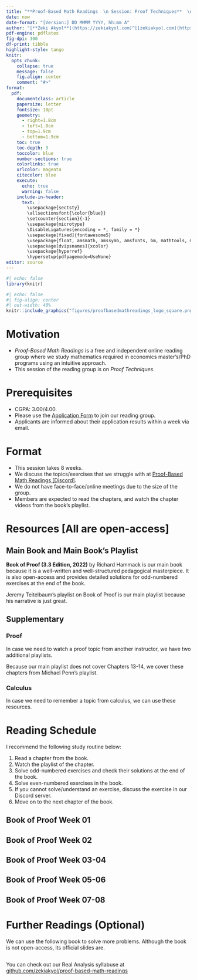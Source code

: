 ---
title: "**Proof-Based Math Readings  \n Session: Proof Techniques**  \n 2023 Summer"
date: now
date-format: "[Version:] DD MMMM YYYY, hh:mm A"
author: "[**Zeki Akyol**](https://zekiakyol.com)^[[zekiakyol.com](https://zekiakyol.com)]  \n Department of Economics  \n Istanbul Technical University  \n [Click here for the most recent versions of the syllabuses](https://github.com/zekiakyol/proof-based-math-readings)"
pdf-engine: pdflatex
fig-dpi: 300
df-print: tibble
highlight-style: tango
knitr:
  opts_chunk: 
    collapse: true
    message: false
    fig.align: center
    comment: "#>"
format:
  pdf: 
    documentclass: article
    papersize: letter
    fontsize: 10pt
    geometry: 
      - right=1.8cm
      - left=1.8cm
      - top=1.9cm
      - bottom=1.9cm
    toc: true
    toc-depth: 3
    toccolor: blue
    number-sections: true
    colorlinks: true
    urlcolor: magenta
    citecolor: blue
    execute:
      echo: true
      warning: false
    include-in-header: 
      text: |
        \usepackage{sectsty}
        \allsectionsfont{\color{blue}}
        \setcounter{section}{-1}
        \usepackage{microtype}
        \DisableLigatures{encoding = *, family = *}
        \usepackage[fixed]{fontawesome5}
        \usepackage{float, amsmath, amssymb, amsfonts, bm, mathtools, mathastext}
        \usepackage[dvipsnames]{xcolor}
        \usepackage{hyperref}
        \hypersetup{pdfpagemode=UseNone}
editor: source
---

```{r}
#| echo: false
library(knitr)
```

```{r}
#| echo: false
#| fig-align: center
#| out-width: 40%
knitr::include_graphics("figures/proofbasedmathreadings_logo_square.png")
```

\newpage

# Motivation 

- *Proof-Based Math Readings* is a free and independent online reading group where we study mathematics required in economics master's/PhD programs using an intuitive approach.
- This session of the reading group is on *Proof Techniques*.

# Prerequisites

- CGPA: 3.00/4.00.
- Please use the [\faLink Application Form](https://docs.google.com/forms/d/e/1FAIpQLSf3OxwYuAwiDXMVTCQ_x3FTtKnHmRRkl_SXlpdfqTDty06PxQ/viewform) to join our reading group.
- Applicants are informed about their application results within a week via email.

# Format

- This session takes 8 weeks.
- We discuss the topics/exercises that we struggle with at [\faDiscord Proof-Based Math Readings \[Discord\]](https://discord.com).
- We do not have face-to-face/online meetings due to the size of the group.
- Members are expected to read the chapters, and watch the chapter videos from the book's playlist.

# Resources [All are open-access]

## Main Book and Main Book's Playlist

**Book of Proof (3.3 Edition, 2022)** by Richard Hammack is our main book because it is a well-written and well-structured pedagogical masterpiece. It is also open-access and provides detailed solutions for odd-numbered exercises at the end of the book.

Jeremy Teitelbaum's playlist on Book of Proof is our main playlist because his narrative is just great.

\begin{itemize}
  \item[\faBook] \href{https://richardhammack.github.io/BookOfProof/}{Book of Proof - Richard Hammack (3.3 Edition, 2022)}
  \item[\faYoutube] \href{https://www.youtube.com/@jeremy9959/playlists?view=50&sort=dd&shelf_id=5}{Book of Proof - Richard Hammack (3.3 Edition, 2022, Playlist by Jeremy Teitelbaum, Chapters 1-12)}
\end{itemize}

## Supplementary

### Proof

In case we need to watch a proof topic from another instructor, we have two additional playlists.

Because our main playlist does not cover Chapters 13-14, we cover these chapters from Michael Penn's playlist.

\begin{itemize}
  \item[\faYoutube] \href{https://www.youtube.com/playlist?list=PLVMgvCDIRy1x00m7Oo9XzEkDDACeEK_m-}{Book of Proof - Richard Hammack (3.3 Edition, 2022, Playlist by Michael Penn, Chapters 1-14)}
  \item[\faYoutube] \href{https://www.youtube.com/playlist?list=PLpcwHaLYiaEUk-DVrPHjPpGmwL04WMbNQ}{Book of Proof - Richard Hammack (3.3 Edition, 2022, Playlist by Valerie Hower, Chapters 1-12)}
  \item[\faBook] \href{https://summit.plymouth.edu/bitstream/handle/20.500.12774/381/psu-oer-024.pdf?sequence=1&isAllowed=y}{Book of Proof - Richard Hammack (3.3 Edition, 2022, Workbook by Justin Wright)}
\end{itemize}

### Calculus

In case we need to remember a topic from calculus, we can use these resources.

\begin{itemize}
  \item[\faYoutube] \href{https://www.youtube.com/playlist?list=PLZHQObOWTQDMsr9K-rj53DwVRMYO3t5Yr}{Essence of Calculus - 3Blue1Brown (2023)}
  \item[\faBook\faYoutube] \href{https://ocw.mit.edu/courses/18-01-single-variable-calculus-fall-2006}{Single Variable Calculus - David Jerison (2006)}
  \item[\faBook\faYoutube] \href{https://ocw.mit.edu/courses/18-02-multivariable-calculus-fall-2007}{Multi Variable Calculus - Denis Auroux (2007)}
  \item[\faCalculator] \href{https://www.geogebra.org/m/f08hfjvx}{Sequences and Series Calculator - Geogebra}
  \item[\faCalculator] \href{https://www.geogebra.org/graphing}{Function Graph - Geogebra}
\end{itemize}

\newpage

# Reading Schedule

I recommend the following study routine below:

1) Read a chapter from the book.
2) Watch the playlist of the chapter.
3) Solve odd-numbered exercises and check their solutions at the end of the book.
4) Solve even-numbered exercises in the book.
5) If you cannot solve/understand an exercise, discuss the exercise in our Discord server.
6) Move on to the next chapter of the book.

::: {.callout-tip icon=false}
## **\faBook Book of Proof \hfill Week 01 \faCalendar* **

\begin{itemize}
  \item[] Chapter 1: Sets
  \item[] Chapter 2: Logic
  \item[] Chapter 3: Counting
\end{itemize}
:::

::: {.callout-tip icon=false}
## **\faBook Book of Proof \hfill Week 02 \faCalendar* **

\begin{itemize}
  \item[] Chapter 4: Direct Proof
  \item[] Chapter 5: Contrapositive Proof
  \item[] Chapter 6: Proof by Contradiction
\end{itemize}
:::

::: {.callout-tip icon=false}
## **\faBook Book of Proof \hfill Week 03-04 \faCalendar* **

\begin{itemize}
  \item[] Chapter 7: Proving Non-Conditional Statements
  \item[] Chapter 8: Proofs Involving Sets
  \item[] Chapter 9: Disproof
  \item[] Chapter 10: Mathematical Induction
\end{itemize}
:::

::: {.callout-tip icon=false}
## **\faBook Book of Proof \hfill Week 05-06 \faCalendar* **

\begin{itemize}
  \item[] Chapter 11: Relations
  \item[] Chapter 12: Functions
\end{itemize}
:::

::: {.callout-tip icon=false}
## **\faBook Book of Proof \hfill Week 07-08 \faCalendar* **

\begin{itemize}
  \item[] We first read Chapter 14, then Chapter 13. These chapters are more challenging than the previous ones.
  \item[] Chapter 14: Cardinality of Sets
  \item[] Chapter 13: Proofs in Calculus
\end{itemize}
:::

# Further Readings (Optional)

We can use the following book to solve more problems. Although the book is not open-access, its official slides are.

::: {.callout-note icon=false}
## 
\begin{itemize}
  \item[\faBook] Mathematical Proofs A Transition to Advanced Mathematics - Gary Chartrand, Albert D. Polimeni, Ping Zhang (\textbf{Chapters 0-14}, 4th Edition, 2018)
  \item[\faDesktop] \href{https://media.pearsoncmg.com/cmg/pmmg_mml_shared/Chartrand_4e}{Mathematical Proofs A Transition to Advanced Mathematics - Gary Chartrand, Albert D. Polimeni, Ping Zhang (\textbf{Chapters 0-14}, 4th Edition, 2018, Slides)}
\end{itemize}
:::

You can check out our Real Analysis syllabuse at [\faGithub github.com/zekiakyol/proof-based-math-readings](https://github.com/zekiakyol/proof-based-math-readings)
